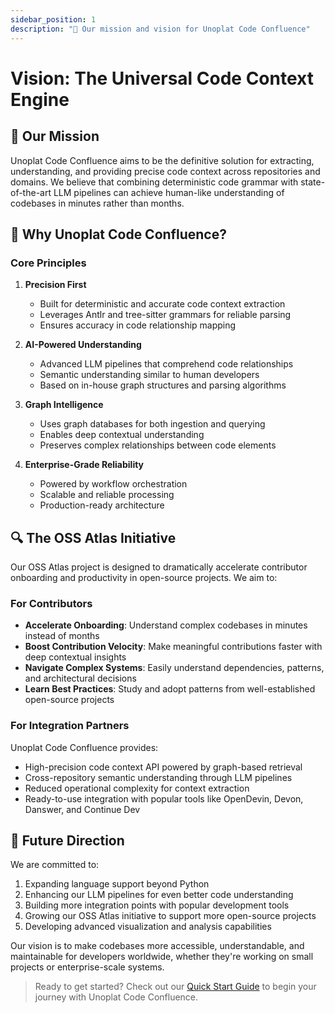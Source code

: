 ```yaml
---
sidebar_position: 1
description: "🎯 Our mission and vision for Unoplat Code Confluence"
---
```


# Vision: The Universal Code Context Engine


<div style={{ 
  marginBottom: "2rem",
  backgroundColor: "#ffffff",
  padding: "1rem",
  borderRadius: "8px",
  boxShadow: "0 2px 4px rgba(0,0,0,0.1)"
}}>
  <VisionSvg 
    title="Code Confluence Vision"
    style={{ 
      width: "100%", 
      maxWidth: "1130px", 
      height: "auto",
      display: "block",
      margin: "0 auto"
    }}
  />
</div>

## 🎯 Our Mission

Unoplat Code Confluence aims to be the definitive solution for extracting, understanding, and providing precise code context across repositories and domains. We believe that combining deterministic code grammar with state-of-the-art LLM pipelines can achieve human-like understanding of codebases in minutes rather than months.

## 🌟 Why Unoplat Code Confluence?

### Core Principles

1. **Precision First**
   - Built for deterministic and accurate code context extraction
   - Leverages Antlr and tree-sitter grammars for reliable parsing
   - Ensures accuracy in code relationship mapping

2. **AI-Powered Understanding**
   - Advanced LLM pipelines that comprehend code relationships
   - Semantic understanding similar to human developers
   - Based on in-house graph structures and parsing algorithms

3. **Graph Intelligence**
   - Uses graph databases for both ingestion and querying
   - Enables deep contextual understanding
   - Preserves complex relationships between code elements

4. **Enterprise-Grade Reliability**
   - Powered by workflow orchestration
   - Scalable and reliable processing
   - Production-ready architecture

## 🔍 The OSS Atlas Initiative

Our OSS Atlas project is designed to dramatically accelerate contributor onboarding and productivity in open-source projects. We aim to:

### For Contributors
- **Accelerate Onboarding**: Understand complex codebases in minutes instead of months
- **Boost Contribution Velocity**: Make meaningful contributions faster with deep contextual insights
- **Navigate Complex Systems**: Easily understand dependencies, patterns, and architectural decisions
- **Learn Best Practices**: Study and adopt patterns from well-established open-source projects

### For Integration Partners

Unoplat Code Confluence provides:
- High-precision code context API powered by graph-based retrieval
- Cross-repository semantic understanding through LLM pipelines
- Reduced operational complexity for context extraction
- Ready-to-use integration with popular tools like OpenDevin, Devon, Danswer, and Continue Dev

## 🚀 Future Direction

We are committed to:
1. Expanding language support beyond Python
2. Enhancing our LLM pipelines for even better code understanding
3. Building more integration points with popular development tools
4. Growing our OSS Atlas initiative to support more open-source projects
5. Developing advanced visualization and analysis capabilities

Our vision is to make codebases more accessible, understandable, and maintainable for developers worldwide, whether they're working on small projects or enterprise-scale systems.

> Ready to get started? Check out our [Quick Start Guide](../quickstart/how-to-run) to begin your journey with Unoplat Code Confluence.

